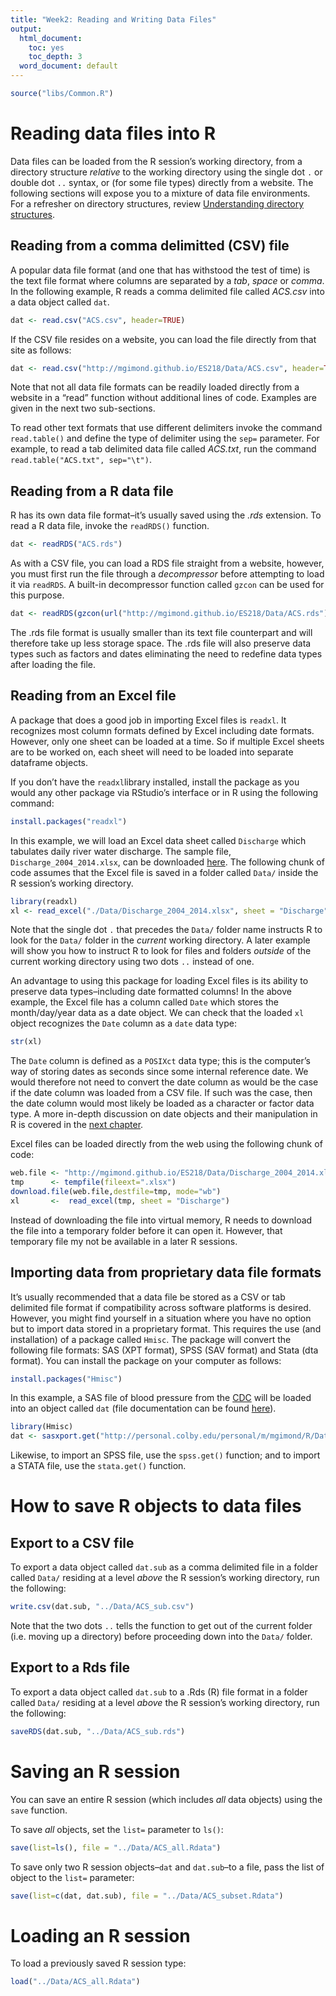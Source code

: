 ```yaml
---
title: "Week2: Reading and Writing Data Files"
output:
  html_document:
    toc: yes
    toc_depth: 3
  word_document: default
---
```


```r
source("libs/Common.R")
```

# Reading data files into R

Data files can be loaded from the R session's working directory, from a directory structure *relative* to the working directory using the single dot `.` or double dot `..` syntax, or (for some file types) directly from a website. The following sections will expose you to a mixture of data file environments. For a refresher on directory structures, review [Understanding directory structures](The_R_environment.html#understanding-directory-structures).

## Reading from a comma delimitted (CSV) file
A popular data file format (and one that has withstood the test of time) is the text file format where columns are separated by a *tab*, *space* or *comma*. In the following example, R reads a comma delimited file called *ACS.csv* into a data object called `dat`. 

```r
dat <- read.csv("ACS.csv", header=TRUE)
```

If the CSV file resides on a website, you can load the file directly from that site as follows:

```r
dat <- read.csv("http://mgimond.github.io/ES218/Data/ACS.csv", header=TRUE)
```

Note that not all data file formats can be readily loaded directly from a website in a "read" function without additional lines of code. Examples are given in the next two sub-sections.

To read other text formats that use different delimiters invoke the command `read.table()` and define the type of delimiter using the `sep=` parameter. For example, to read a tab delimited data file called *ACS.txt*, run the command `read.table("ACS.txt", sep="\t")`.

## Reading from a R data file

R has its own data file format--it's usually saved using the *.rds* extension. To read a R data file, invoke the `readRDS()` function.

```r
dat <- readRDS("ACS.rds")
```

As with a CSV file, you can load a RDS file straight from a website, however, you must first run the file through a *decompressor* before attempting to load it via `readRDS`. A built-in decompressor function called `gzcon` can be used for this purpose.

```r
dat <- readRDS(gzcon(url("http://mgimond.github.io/ES218/Data/ACS.rds")))
```

The .rds file format is usually smaller than its text file counterpart and will therefore take up less storage space. The .rds file will also preserve data types such as factors and dates eliminating the need to redefine data types after loading the file.

## Reading from an Excel file

A package that does a good job in importing Excel files is `readxl`. It recognizes most column formats defined by Excel including date formats. However, only one sheet can be loaded at a time. So if multiple Excel sheets are to be worked on, each sheet will need to be loaded into separate dataframe objects.

If you don't have the `readxl`library installed, install the package as you would any other package via RStudio's interface or in R using the following command:

```r
install.packages("readxl")
```

In this example, we will load an Excel data sheet called `Discharge` which tabulates daily river water discharge. The sample file, `Discharge_2004_2014.xlsx`, can be downloaded [here](http://mgimond.github.io/ES218/Data/Discharge_2004_2014.xlsx). The following chunk of code assumes that the Excel file is saved in a folder called `Data/` inside the R session's working directory.

```r
library(readxl)
xl <- read_excel("./Data/Discharge_2004_2014.xlsx", sheet = "Discharge")
```

Note that the single dot `.` that precedes the `Data/` folder name instructs R to look for the `Data/` folder in the *current* working directory. A later example will show you how to instruct R to look for files and folders *outside* of the current working directory using two dots `..` instead of one.

An advantage to using this package for loading Excel files is its ability to preserve data types--including date formatted columns! In the above example, the Excel file has a column called `Date` which stores the month/day/year data as a date object. We can check that the loaded `xl` object recognizes the `Date` column as a `date` data type:

```r
str(xl)
```

The `Date` column is defined as a `POSIXct` data type; this is the computer's way of storing dates as seconds since some internal reference date. We would therefore not need to convert the date column as would be the case if the date column was loaded from a CSV file. If such was the case, then the date column would most likely be loaded as a character or factor data type. A more in-depth discussion on date objects and their manipulation in R is covered in the [next chapter](Week02c.html).

Excel files can be loaded directly from the web using the following chunk of code:

```r
web.file <- "http://mgimond.github.io/ES218/Data/Discharge_2004_2014.xlsx"
tmp      <- tempfile(fileext=".xlsx")
download.file(web.file,destfile=tmp, mode="wb")
xl       <-  read_excel(tmp, sheet = "Discharge")

```

Instead of downloading the file into virtual memory, R needs to download the file into a temporary folder before it can open it. However, that temporary file my not be available in a later R sessions.

## Importing data from proprietary data file formats

It's usually recommended that a data file be stored as a CSV or tab delimited file format if compatibility across software platforms is desired. However, you might find yourself in a situation where you have no option but to import data stored in a proprietary format. This requires the use (and installation) of a package called `Hmisc`. The package will convert the following file formats: SAS (XPT format), SPSS (SAV format) and Stata (dta format). You can install the package on your computer as follows:

```r
install.packages("Hmisc")
```

In this example, a SAS file of blood pressure from the [CDC](http://www.cdc.gov/nchs/nhanes.htm) will be loaded into an object called `dat` (file documentation can be found [here](http://personal.colby.edu/reload/personal/m/mgimond/R/Data/BPX_G_README.txt)).

```r
library(Hmisc)
dat <- sasxport.get("http://personal.colby.edu/personal/m/mgimond/R/Data/BPX_G.xpt")
```

Likewise, to import an SPSS file, use the `spss.get()` function; and to import a STATA file, use the `stata.get()` function.

# How to save R objects to data files

## Export to a CSV file

To export a data object called `dat.sub` as a comma delimited file in a folder called `Data/` residing at a level *above* the R session's working directory, run the following:

```r
write.csv(dat.sub, "../Data/ACS_sub.csv")
```

Note that the two dots `..` tells the function to get out of the current folder (i.e. moving up a directory) before proceeding down into the `Data/` folder.

## Export to a Rds file

To export a data object called `dat.sub` to a .Rds (R) file format in a folder called `Data/` residing at a level *above* the R session's working directory, run the following:

```r
saveRDS(dat.sub, "../Data/ACS_sub.rds")
```

# Saving an R session

You can save an entire R session (which includes *all* data objects) using the `save` function.

To save *all* objects, set the `list=` parameter to `ls()`:
```r
save(list=ls(), file = "../Data/ACS_all.Rdata")
```


To save only two R session objects--`dat` and `dat.sub`--to a file, pass the list of object to the `list=` parameter:

```r
save(list=c(dat, dat.sub), file = "../Data/ACS_subset.Rdata")
```

# Loading an R session

To load a previously saved R session type:

```r
load("../Data/ACS_all.Rdata")
```

